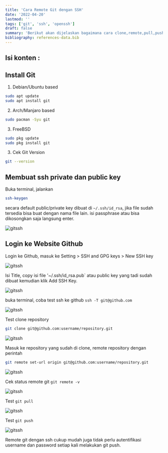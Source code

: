 ```yaml
---
title: 'Cara Remote Git dengan SSH'
date: '2022-04-20'
lastmod: ''
tags: ['git', 'ssh', 'openssh']
draft: false
summary: 'Berikut akan dijelaskan bagaimana cara clone,remote,pull,push repository git dengan ssh/openssh'
bibliography: references-data.bib
---
```


## Isi konten :

<TOCInline toc={props.toc} exclude="Isi konten :" toHeading={2} />

## Install Git

1. Debian/Ubuntu based

```bash
sudo apt update
sudo apt install git
```

2. Arch/Manjaro based

```bash
sudo pacman -Syu git
```

3. FreeBSD

```bash
sudo pkg update
sudo pkg install git
```

3. Cek Git Version

```bash
git --version
```

## Membuat ssh private dan public key

Buka terminal, jalankan

```bash
ssh-keygen
```

secara default public/private key dibuat di `~/.ssh/id_rsa`, jika file sudah tersedia bisa buat dengan nama file lain.
isi passphrase atau bisa dikosongkan saja langsung enter.

![gitssh](/static/images/git/1.png)

## Login ke Website Github

Login ke Github, masuk ke Setting > SSH and GPG keys > New SSH key

![gitssh](/static/images/git/2.png)

Isi Title, copy isi file '~/.ssh/id_rsa.pub` atau public key yang tadi sudah dibuat kemudian klik Add SSH Key.

![gitssh](/static/images/git/3.png)

buka terminal, coba test ssh ke github `ssh -T git@github.com`

![gitssh](/static/images/git/4.png)

Test clone repository

```bash
git clone git@github.com:username/repository.git
```

![gitssh](/static/images/git/5.png)

Masuk ke repository yang sudah di clone, remote repository dengan perintah

```bash
git remote set-url origin git@github.com:username/repository.git
```

![gitssh](/static/images/git/6.png)

Cek status remote git `git remote -v`

![gitssh](/static/images/git/8.png)

Test `git pull`

![gitssh](/static/images/git/7.png)

Test `git push`

![gitssh](/static/images/git/9.png)

Remote git dengan ssh cukup mudah juga tidak perlu autentifikasi username dan password setiap kali melakukan git push.
